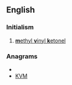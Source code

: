 ==English==

===Initialism===
{{en-initialism}}

# [[methyl vinyl ketonel|'''m'''ethyl '''v'''inyl '''k'''etonel]]

===Anagrams===
* {{alphagram|kmv}}
* [[KVM#English|KVM]]